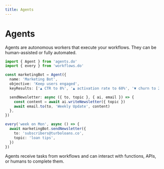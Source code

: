 ```yaml
---
title: Agents
---
```


# Agents

Agents are autonomous workers that execute your workflows. They can be human-assisted or fully automated.

```ts
import { Agent } from 'agents.do'
import { every } from 'workflows.do'

const marketingBot = Agent({
  name: 'Marketing Bot',
  objective: 'Keep users engaged',
  keyResults: ['▲ CTR to 8%', '▲ activation rate to 60%', '▼ churn to 2% monthly'],

  sendNewsletter: async ({ to, topic }, { ai, email }) => {
    const content = await ai.writeNewsletter({ topic })
    await email.to(to, 'Weekly Update', content)
  },
})

every('week on Mon', async () => {
  await marketingBot.sendNewsletter({
    to: 'subscribers@turboloans.co',
    topic: 'loan tips',
  })
})
```

Agents receive tasks from workflows and can interact with functions, APIs, or humans to complete them.
